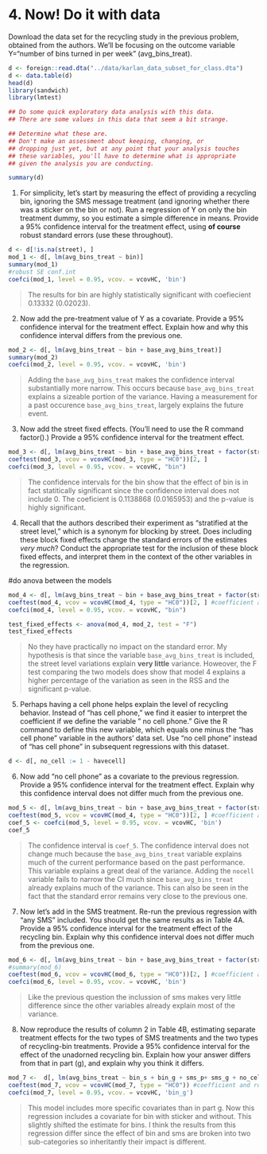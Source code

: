# 4. Now! Do it with data 
Download the data set for the recycling study in the previous problem, obtained from the authors. We'll be focusing on the outcome variable Y="number of bins turned in per week" (avg_bins_treat).

```r
d <- foreign::read.dta("../data/karlan_data_subset_for_class.dta")
d <- data.table(d)
head(d)
library(sandwich)
library(lmtest)

## Do some quick exploratory data analysis with this data. 
## There are some values in this data that seem a bit strange. 

## Determine what these are. 
## Don't make an assessment about keeping, changing, or 
## dropping just yet, but at any point that your analysis touches 
## these variables, you'll have to determine what is appropriate 
## given the analysis you are conducting. 
```
```r
summary(d)
```

1. For simplicity, let's start by measuring the effect of providing a recycling bin, ignoring the SMS message treatment (and ignoring whether there was a sticker on the bin or not).  Run a regression of Y on only the bin treatment dummy, so you estimate a simple difference in means.  Provide a 95% confidence interval for the treatment effect, using **of course** robust standard errors (use these throughout). 

```r
d <- d[!is.na(street), ]
mod_1 <- d[, lm(avg_bins_treat ~ bin)]
summary(mod_1)
#robust SE conf.int
coefci(mod_1, level = 0.95, vcov. = vcovHC, 'bin')
```
> The results for bin are highly statistically significant with coefiecient 0.13332 (0.02023).

2. Now add the pre-treatment value of Y as a covariate.  Provide a 95% confidence interval for the treatment effect.  Explain how and why this confidence interval differs from the previous one.

```r
mod_2 <- d[, lm(avg_bins_treat ~ bin + base_avg_bins_treat)]
summary(mod_2)
coefci(mod_2, level = 0.95, vcov. = vcovHC, 'bin')
```
> Adding the `base_avg_bins_treat` makes the confidence interval substantially more narrow. This occurs because `base_avg_bins_treat` explains a sizeable portion of the variance. Having a measurement for a past occurence `base_avg_bins_treat`, largely explains the future event. 

3. Now add the street fixed effects.  (You'll need to use the R command factor().) Provide a 95% confidence interval for the treatment effect.  

```r
mod_3 <- d[, lm(avg_bins_treat ~ bin + base_avg_bins_treat + factor(street))]
coeftest(mod_3, vcov = vcovHC(mod_3, type = "HC0"))[2, ]
coefci(mod_3, level = 0.95, vcov. = vcovHC, "bin")

```
> The confidence intervals for the bin show that the effect of bin is in fact statitically significant since the confidence interval does not include 0. The coeficient is 0.1138868 (0.0165953) and the p-value is highly significant. 

4. Recall that the authors described their experiment as "stratified at the street level," which is a synonym for blocking by street.  Does including these block fixed effects change the standard errors of the estimates *very much*? Conduct the appropriate test for the inclusion of these block fixed effects, and interpret them in the context of the other variables in the regression. 

#do anova between the models
```r
mod_4 <- d[, lm(avg_bins_treat ~ bin + base_avg_bins_treat + factor(street))]
coeftest(mod_4, vcov = vcovHC(mod_4, type = "HC0"))[2, ] #coefficient and robust se for mod_4
coefci(mod_4, level = 0.95, vcov. = vcovHC, "bin")
```

```r
test_fixed_effects <- anova(mod_4, mod_2, test = "F")
test_fixed_effects
```

> No they have practically no impact on the standard error. My hypothesis is that since the variable `base_avg_bins_treat` is included, the street level variations explain **very little** variance. Howeover, the F test comparing the two models does show that model 4 explains a higher percentage of the variation as seen in the RSS and the significant p-value. 

5. Perhaps having a cell phone helps explain the level of recycling behavior. Instead of "has cell phone," we find it easier to interpret the coefficient if we define the variable " no cell phone."  Give the R command to define this new variable, which equals one minus the "has cell phone" variable in the authors' data set.  Use "no cell phone" instead of "has cell phone" in subsequent regressions with this dataset.

```r
d <- d[, no_cell := 1 - havecell]
```

6. Now add "no cell phone" as a covariate to the previous regression.  Provide a 95% confidence interval for the treatment effect.  Explain why this confidence interval does not differ much from the previous one.

```r
mod_5 <- d[, lm(avg_bins_treat ~ bin + base_avg_bins_treat + factor(street) + no_cell)] # add missing var
coeftest(mod_5, vcov = vcovHC(mod_4, type = "HC0"))[2, ] #coefficient and robust se
coef_5 <- coefci(mod_5, level = 0.95, vcov. = vcovHC, 'bin')
coef_5
```
> The confidence interval is `coef_5`. The confidence interval does not change much because the `base_avg_bins_treat` variable explains much of the current performance based on the past performance. This variable explains a great deal of the variance. Adding the `nocell` variable fails to narrow the CI much since `base_avg_bins_treat` already explains much of the variance. This can also be seen in the fact that the standard error remains very close to the previous one. 

7. Now let's add in the SMS treatment.  Re-run the previous regression with "any SMS" included.  You should get the same results as in Table 4A.  Provide a 95% confidence interval for the treatment effect of the recycling bin.  Explain why this confidence interval does not differ much from the previous one.

```r
mod_6 <- d[, lm(avg_bins_treat ~ bin + base_avg_bins_treat + factor(street)+no_cell + sms)]
#summary(mod_6)
coeftest(mod_6, vcov = vcovHC(mod_6, type = "HC0"))[2, ] #coefficient and robust se
coefci(mod_6, level = 0.95, vcov. = vcovHC, 'bin')
```
> Like the previous question the inclussion of sms makes very little difference since the other variables already explain most of the variance. 

8. Now reproduce the results of column 2 in Table 4B, estimating separate treatment effects for the two types of SMS treatments and the two types of recycling-bin treatments.  Provide a 95% confidence interval for the effect of the unadorned recycling bin.  Explain how your answer differs from that in part (g), and explain why you think it differs.

```r
mod_7 <-  d[, lm(avg_bins_treat ~ bin_s + bin_g + sms_p+ sms_g + no_cell + base_avg_bins_treat)]
coeftest(mod_7, vcov = vcovHC(mod_7, type = "HC0")) #coefficient and robust se
coefci(mod_7, level = 0.95, vcov. = vcovHC, 'bin_g')
```
> This model includes more specific covariates than in part g. Now this regression includes a covariate for bin with sticker and without. This slightly shifted the estimate for bins. I think the results from this regression differ since the effect of bin and sms are broken into two sub-categories so inheritantly their impact is different. 
